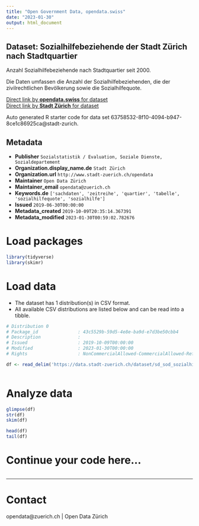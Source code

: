 ```yaml
---
title: "Open Government Data, opendata.swiss"
date: "2023-01-30"
output: html_document
---
```


## Dataset: Sozialhilfebeziehende der Stadt Zürich nach Stadtquartier

Anzahl Sozialhilfebeziehende nach Stadtquartier seit 2000. 

Die Daten umfassen die Anzahl der Sozialhilfebeziehenden, die der zivilrechtlichen Bevölkerung sowie die Sozialhilfequote.

[Direct link by **opendata.swiss** for dataset](https://opendata.swiss/de/dataset/sozialhilfebeziehende-der-stadt-zurich-nach-stadtquartier)<br>
[Direct link by **Stadt Zürich** for dataset](https://data.stadt-zuerich.ch/dataset/sd_sod_sozialhilfequote_stadtquartier)

Auto generated R starter code for data set 63758532-8f10-4094-b947-8ce1c86925ca@stadt-zurich.

## Metadata

- **Publisher** `Sozialstatistik / Evaluation, Soziale Dienste, Sozialdepartement`
- **Organization.display_name.de** `Stadt Zürich`
- **Organization.url** `http://www.stadt-zuerich.ch/opendata`
- **Maintainer** `Open Data Zürich`
- **Maintainer_email** `opendata@zuerich.ch`
- **Keywords.de** `['sachdaten', 'zeitreihe', 'quartier', 'tabelle', 'sozialhilfequote', 'sozialhilfe']`
- **Issued** `2019-06-30T00:00:00`
- **Metadata_created** `2019-10-09T20:35:14.367391`
- **Metadata_modified** `2023-01-30T00:59:02.782676`


# Load packages

```r

library(tidyverse)
library(skimr)

```

# Load data

-   The dataset has 1 distribution(s) in CSV format.
-   All available CSV distributions are listed below and can be read into a tibble.

```r

# Distribution 0
# Package_id               : 43c5529b-59d5-4e8e-ba9d-e7d3be50cbb4
# Description              : 
# Issued                   : 2019-10-09T00:00:00
# Modified                 : 2023-01-30T00:00:00
# Rights                   : NonCommercialAllowed-CommercialAllowed-ReferenceNotRequired

df <- read_delim('https://data.stadt-zuerich.ch/dataset/sd_sod_sozialhilfequote_stadtquartier/download/sd_sod_sozialhilfequote_stadtquartier.csv')



```

# Analyze data

```r

glimpse(df)
str(df)
skim(df)

head(df)
tail(df)

```

# Continue your code here...

```r

```

------------------------------------------------------------------------

# Contact

opendata@zuerich.ch | Open Data Zürich
